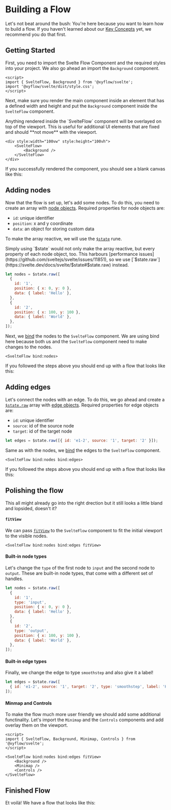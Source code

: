

# Building a Flow

Let's not beat around the bush: You're here because you want to learn how to build a flow. If you haven't learned about our [Key Concepts](/learn/getting-started/key-concepts) yet, we recommend you do that first.

## Getting Started

First, you need to import the Svelte Flow Component and the required styles into your project. We also go ahead an import the `Background` component.

```svelte
<script>
import { SvelteFlow, Background } from '@xyflow/svelte';
import '@xyflow/svelte/dist/style.css';
</script>
```

Next, make sure you render the main component inside an element that has a defined width and height and put the `Background` component inside the `SvelteFlow` component.

<Callout type="info">
  Anything rendered inside the `SvelteFlow` component will be overlayed on top of the
  viewport. This is useful for additional UI elements that are fixed and should **not
  move** with the viewport.
</Callout>

```svelte
<div style:width="100vw" style:height="100vh">
    <SvelteFlow>
        <Background />
    </SvelteFlow>
</div>
```

If you successfully rendered the component, you should see a blank canvas like this:

<RemoteCodeViewer
  route="guides/getting-started/a"
  framework="svelte"
  editorHeight={400}
  showOpenInStackblitz={false}
  showEditor={false}
/>

## Adding nodes

Now that the flow is set up, let's add some nodes. To do this, you need to create an array with [node objects](/api-reference/types/node).
Required properties for node objects are:

- `id`: unique identifier
- `position`: x and y coordinate
- `data`: an object for storing custom data

To make the array reactive, we will use the [`$state`](https://svelte.dev/docs/svelte/$state) rune.

<Callout color="yellow">
  Simply using `$state` would not only make the array reactive, but every property of each
  node object, too. This harbours [performance
  issues](https://github.com/sveltejs/svelte/issues/11851), so we use
  [`$state.raw`](https://svelte.dev/docs/svelte/$state#$state.raw) instead.
</Callout>

```js
let nodes = $state.raw([
  {
    id: '1',
    position: { x: 0, y: 0 },
    data: { label: 'Hello' },
  },
  {
    id: '2',
    position: { x: 100, y: 100 },
    data: { label: 'World' },
  },
]);
```

Next, we [bind](https://svelte.dev/docs/svelte/$bindable) the nodes to the `SvelteFlow` component. We are using bind here because both us and the `SvelteFlow` component need to make changes to the nodes.

```svelte
<SvelteFlow bind:nodes>
```

If you followed the steps above you should end up with a flow that looks like this:

<RemoteCodeViewer
  route="guides/getting-started/b"
  framework="svelte"
  editorHeight={400}
  showOpenInStackblitz={false}
  showEditor={false}
/>

## Adding edges

Let's connect the nodes with an edge. To do this, we go ahead and create a [`$state.raw`](https://svelte.dev/docs/svelte/$state#$state.raw) array with [edge objects](/api-reference/types/edge).
Required properties for edge objects are:

- `id`: unique identifier
- `source`: id of the source node
- `target`: id of the target node

```js
let edges = $state.raw([{ id: 'e1-2', source: '1', target: '2' }]);
```

Same as with the nodes, we [bind](https://svelte.dev/docs/svelte/$bindable) the edges to the `SvelteFlow` component.

```svelte
<SvelteFlow bind:nodes bind:edges>
```

If you followed the steps above you should end up with a flow that looks like this:

<RemoteCodeViewer
  route="guides/getting-started/c"
  framework="svelte"
  editorHeight={400}
  showOpenInStackblitz={false}
  showEditor={false}
/>

## Polishing the flow

This all might already go into the right drection but it still looks a little bland and lopsided, doesn't it?

#### `fitView`

We can pass [`fitView`](/api-reference/components/svelte-flow#fitview) to the `SvelteFlow` component to fit the initial viewport to the visible nodes.

```svelte
<SvelteFlow bind:nodes bind:edges fitView>
```

#### Built-in node types

Let's change the `type` of the first node to `input` and the second node to `output`. These are built-in node types, that come with a different set of handles.

```js
let nodes = $state.raw([
  {
    id: '1',
    type: 'input',
    position: { x: 0, y: 0 },
    data: { label: 'Hello' },
  },
  {
    id: '2',
    type: 'output',
    position: { x: 100, y: 100 },
    data: { label: 'World' },
  },
]);
```

#### Built-in edge types

Finally, we change the edge to type `smoothstep` and also give it a label!

```js
let edges = $state.raw([
  { id: 'e1-2', source: '1', target: '2', type: 'smoothstep', label: 'Hello World' },
]);
```

#### Minmap and Controls

To make the flow much more user friendly we should add some additional functinality. Let's import the `Minimap` and the `Controls` components and add overlay them on the viewport.

```svelte
<script>
import { SvelteFlow, Background, Minimap, Controls } from '@xyflow/svelte';
</script>

<SvelteFlow bind:nodes bind:edges fitView>
    <Background />
    <Minimap />
    <Controls />
</SvelteFlow>
```

## Finished Flow

Et voilà! We have a flow that looks like this:

<RemoteCodeViewer
  route="guides/getting-started/d"
  framework="svelte"
  editorHeight={400}
  showOpenInStackblitz={false}
  orientation="vertical"
/>
